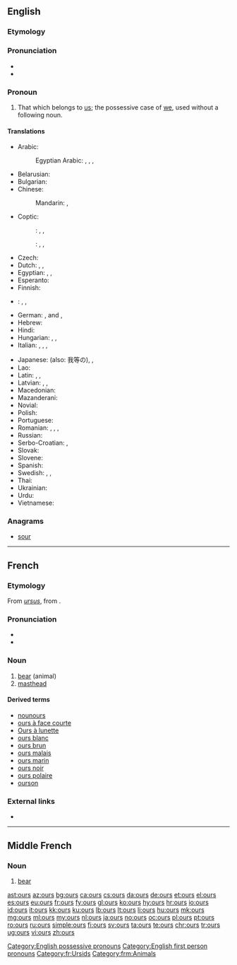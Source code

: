 ==English==

===Etymology===
{{suffix|our|'s|lang=en}}

===Pronunciation===
* {{audio|en-us-ours.ogg|Audio (US)|lang=en}}
* {{rhymes|aʊə(r)z|lang=en}}

===Pronoun===
{{en-pron|desc=possessive pronoun}}

# That which belongs to [[us]]; the possessive case of [[we]], used without a following noun.

====Translations====
{{trans-top|that which belongs to us}}
* Arabic: {{t|ar|لنا|m|tr=lana|sc=Arab}}
*: Egyptian Arabic: {{t|arz|لينا|tr=lina|sc=Arab}}, {{t|arz|بتعنا|m|tr=betaʕna|sc=Arab}}, {{t|arz|بتاعتنا|f|tr=betaʕetna|sc=Arab}}, {{t|arz|بتوعنا|p|tr=betuʕna|sc=Arab}}
* Belarusian: {{t|be|наш|tr=naš}}
* Bulgarian: {{t+|bg|наш|tr=naš}}
* Chinese:
*: Mandarin: {{t+|cmn|我們|alt=我們的|sc=Hani}}, {{t+|cmn|我们|alt=我们的|tr=wǒmen-de|sc=Hani}}
* Coptic:
*: {{ttbc|Bohairic}}<!-- name not recognised by xte: update [[Template:scriptrev]] or [[Template:langrev]] and [[Module:languages]] appropriately or report to [[User talk:Kephir/gadgets/xte]] -->: {{t|cop|ⲫⲱⲛ|m|tr=phōn}}, {{t|cop|ⲑⲱⲛ|f|tr=θōn}}, {{t|cop|ⲛⲟⲩⲛ|p|tr=nwn}}
*: {{ttbc|Sahidic}}<!-- name not recognised by xte: update [[Template:scriptrev]] or [[Template:langrev]] and [[Module:languages]] appropriately or report to [[User talk:Kephir/gadgets/xte]] -->: {{t|cop|ⲡⲱⲛ|m|tr=pōn}}, {{t|cop|ⲧⲱⲛ|f|tr=tōn}}, {{t|cop|ⲛⲟⲩⲛ|p|tr=nwn}}
* Czech: {{t+|cs|náš|m}}
* Dutch: {{t|nl|het onze}}, {{t|nl|de onze}}, {{t|nl|die van ons}}
* Egyptian: {{t|egy|𓅮𓇌𓈖𓏥|m|tr=payn}}, {{t|egy|𓏏𓇌𓈖𓏥|f|tr=tayn}}, {{t|egy|𓈖𓄿𓇌𓈖𓏥|p|tr=nayn}}
* Esperanto: {{t|eo|la nia}}
* Finnish: {{t+|fi|meidän}}
* {{ttbc|fr}}: {{t+|fr|nôtre|m|alt=le nôtre}} <!-- was "le [[nôtre]]" - assumed inflected form or vocalised spelling; please verify if linking is acceptable. see [[User:Kephir/gadgets/xte#Translation_fixing]] -->, {{t+|fr|nôtre|f|alt=la nôtre}} <!-- was "la [[nôtre]]" - assumed inflected form or vocalised spelling; please verify if linking is acceptable. see [[User:Kephir/gadgets/xte#Translation_fixing]] -->, {{t+|fr|nôtres|m-p|f-p|alt=les nôtres}} <!-- was "les [[nôtres]]" - assumed inflected form or vocalised spelling; please verify if linking is acceptable. see [[User:Kephir/gadgets/xte#Translation_fixing]] -->
* German: {{t+|de|unserer|m}}, {{t+|de|unsere}} {{g|p}} and {{g|f}}, {{t+|de|unseres|n}}
* Hebrew: {{t|he|שלנו|tr=shelánu|sc=Hebr}}
* Hindi: {{t|hi|हमारा|tr=hamārā}}
* Hungarian: {{t+|hu|mienk}}, {{t+|hu|miénk}}, {{t+|hu|mieink}}
* Italian: {{t|it|il nostro|m}}, {{t|it|la nostra|f}}, {{t|it|i nostri|m-p}}, {{t|it|le nostre|f-p}}
{{trans-mid}}
* Japanese: {{t|ja|私たち|alt=私たちの|tr=わたしたちの, watashitachi-no}} (also: 我等の), {{t|ja|我ら|alt=我らの|tr=われらの, warera-no}}, {{t|ja|我々|alt=我々の|tr=われわれの, wareware-no}}
* Lao: {{t|lo|ຂອງພວກເຮົາ|tr=khööng phöök-hao|sc=Laoo}}
* Latin: {{t+|la|noster}}, {{t+|la|nostri}}, {{t|la|nostrum}}
* Latvian: {{t|lv|mūsu}}, {{t|lv|mūsējs}}, {{t|lv|mūsējais}}
* Macedonian: {{t|mk|наш|tr=naš}}
* Mazanderani: {{t|mzn|امنی|tr=ameni|sc=ps-Arab}}
* Novial: {{t|nov|nusen}}
* Polish: {{t+|pl|nasz}}
* Portuguese: {{t|pt|o nosso|m}}
* Romanian: {{t|ro|al nostru|m}}, {{t|ro|a noastră|f}}, {{t|ro|ai noștri|m-p}}, {{t|ro|ale noastre|f-p}}
* Russian: {{t+|ru|наш|tr=naš}}
* Serbo-Croatian: {{t|sh|наш|sc=Cyrl}}, {{t+|sh|naš}}
* Slovak: {{t|sk|náš}}
* Slovene: {{t|sl|nàš}}
* Spanish: {{t|es|lo nuestro}}
* Swedish: {{t+|sv|vår|c}}, {{t+|sv|vårt|n}}, {{t+|sv|våra|p}}
* Thai: {{t|th|ของเรา|tr=kŏng rao}}
* Ukrainian: {{t|uk|наш|tr=naš}}
* Urdu: {{t|ur|ہمارا|tr=hamārā}}
* Vietnamese: {{t|vi|của chúng tôi}}
{{trans-bottom}}

===Anagrams===
* [[sour#English|sour]]

[[Category:English possessive pronouns]]
[[Category:English first person pronouns]]

----

==French==

===Etymology===
From {{etyl|la|fr}} ''[[ursus]]'', from {{etyl|ine-pro|fr}} {{m|ine-pro|*h₂ŕ̥tḱos||bear}}.

===Pronunciation===
* {{audio|Fr-ours.ogg|audio|lang=fr}}
* {{IPA|/uʁs/|lang=fr}}

===Noun===
{{fr-noun|m|ours|f=ourse}}

# [[bear]] (animal)
# [[masthead]] {{gloss|list of a newspaper's main staff}}

====Derived terms====
* [[nounours]]
* [[ours à face courte]]
* [[Ours à lunette]]
* [[ours blanc]]
* [[ours brun]]
* [[ours malais]]
* [[ours marin]]
* [[ours noir]]
* [[ours polaire]]
* [[ourson]]

===External links===
* {{R:TLFi}}

[[Category:fr:Ursids]]

----

==Middle French==

===Noun===
{{frm-noun|m|ours|f=ourse}}

# [[bear]] {{gloss|mammal}}

[[Category:frm:Animals]]

[[ast:ours]]
[[az:ours]]
[[bg:ours]]
[[ca:ours]]
[[cs:ours]]
[[da:ours]]
[[de:ours]]
[[et:ours]]
[[el:ours]]
[[es:ours]]
[[eu:ours]]
[[fr:ours]]
[[fy:ours]]
[[gl:ours]]
[[ko:ours]]
[[hy:ours]]
[[hr:ours]]
[[io:ours]]
[[id:ours]]
[[it:ours]]
[[kk:ours]]
[[ku:ours]]
[[lb:ours]]
[[lt:ours]]
[[li:ours]]
[[hu:ours]]
[[mk:ours]]
[[mg:ours]]
[[ml:ours]]
[[my:ours]]
[[nl:ours]]
[[ja:ours]]
[[no:ours]]
[[oc:ours]]
[[pl:ours]]
[[pt:ours]]
[[ro:ours]]
[[ru:ours]]
[[simple:ours]]
[[fi:ours]]
[[sv:ours]]
[[ta:ours]]
[[te:ours]]
[[chr:ours]]
[[tr:ours]]
[[ug:ours]]
[[vi:ours]]
[[zh:ours]]